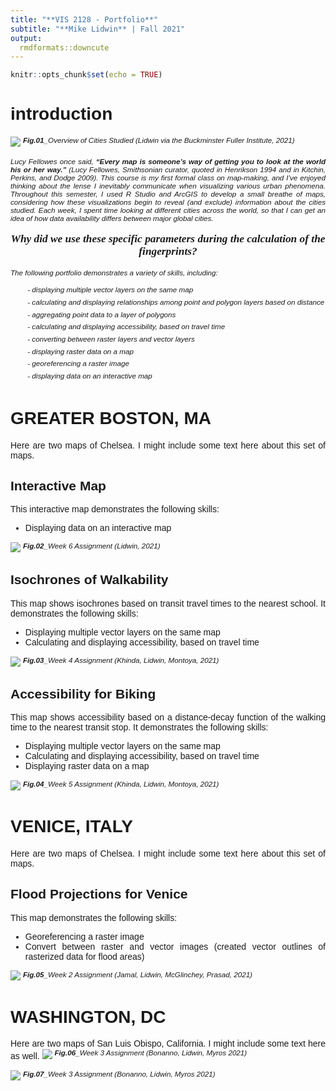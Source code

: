 ```yaml
---
title: "**VIS 2128 - Portfolio**"
subtitle: "**Mike Lidwin** | Fall 2021"
output: 
  rmdformats::downcute
---
```


```r
knitr::opts_chunk$set(echo = TRUE)
```

<style>
body {
text-align: justify}
</style>

<style>
body {
font-family: arial}
</style>

# introduction

[![](thumbnails/focus-01.PNG)](https://mike-lid.github.io/folio/fullsize/focus.pdf){target="_blank"}
\superscript^*__Fig.01___Overview of Cities Studied (Lidwin via the Buckminster Fuller Institute, 2021)*^



\superscript^*Lucy Fellowes once  said, __"Every map is someone’s way of getting you to look at the world his or her  way."__ (Lucy  Fellowes,  Smithsonian  curator,  quoted  in  Henrikson  1994 and in Kitchin, Perkins, and Dodge 2009). This course is my first formal class on map-making, and I've enjoyed thinking about the lense I inevitably communicate when visualizing various urban phenomena. Throughout this semester, I used R Studio and ArcGIS to develop a small breathe of maps, considering  how these visualizations begin to reveal (and exclude) information about the cities studied. Each week, I spent time looking at different cities across the world, so that I can get an idea of how data availability differs between major global cities. *^

<center>
<p style="font-family: times, serif; font-size:13pt; font-style:italic">
    **Why did we use these specific parameters during the calculation of the fingerprints?**
</p>
</center>

\superscript^*The following portfolio demonstrates a variety of skills, including:*^ 

|        \superscript^*- displaying multiple vector layers on the same map*^  
|        \superscript^*- calculating and displaying relationships among point and polygon layers based on distance*^  
|        \superscript^*- aggregating point data to a layer of polygons*^  
|        \superscript^*- calculating and displaying accessibility, based on travel time*^  
|        \superscript^*- converting between raster layers and vector layers*^  
|        \superscript^*- displaying raster data on a map*^  
|        \superscript^*- georeferencing a raster image*^  
|        \superscript^*- displaying data on an interactive map*^  

# **GREATER BOSTON, MA**
Here are two maps of Chelsea. I might include some text here about this set of maps.

## **Interactive Map**
This interactive map demonstrates the following skills: 

* Displaying data on an interactive map

[![](thumbnails/interactive_map.PNG)](https://mike-lid.github.io/folio/fullsize/LIDWIN_Week6_InteractiveMap.html){target="_blank"}
\superscript^*__Fig.02___Week 6 Assignment (Lidwin, 2021)*^

## **Isochrones of Walkability**
This map shows isochrones based on transit travel times to the nearest school. It demonstrates the following skills:

* Displaying multiple vector layers on the same map
* Calculating and displaying accessibility, based on travel time

[![](thumbnails/a_chelsea_isocrone.png)](https://mike-lid.github.io/folio/fullsize/a_chelsea_isocrone.pdf){target="_blank"}
\superscript^*__Fig.03___Week 4 Assignment (Khinda, Lidwin, Montoya, 2021)*^


## **Accessibility for Biking**
This map shows accessibility based on a distance-decay function of the walking time to the nearest transit stop. It demonstrates the following skills:

* Displaying multiple vector layers on the same map
* Calculating and displaying accessibility, based on travel time
* Displaying raster data on a map

[![](thumbnails/accessibility.png)](https://mike-lid.github.io/folio/fullsize/accessibility.pdf){target="_blank"}
\superscript^*__Fig.04___Week 5 Assignment (Khinda, Lidwin, Montoya, 2021)*^



# **VENICE, ITALY**
Here are two maps of Chelsea. I might include some text here about this set of maps.

## **Flood Projections for Venice**
This map demonstrates the following skills:

* Georeferencing a raster image
* Convert between raster and vector images (created vector outlines of rasterized data for flood areas)

[![](thumbnails/georeference-01.png)](https://mike-lid.github.io/folio/fullsize/georeference.pdf){target="_blank"}
\superscript^*__Fig.05___Week 2 Assignment (Jamal, Lidwin, McGlinchey, Prasad, 2021)*^


# **WASHINGTON, DC**
Here are two maps of San Luis Obispo, California. I might include some text here as well.
[![](thumbnails/dc-bb-01.png)](https://mike-lid.github.io/folio/fullsize/dc-bb.pdf){target="_blank"}
\superscript^*__Fig.06___Week 3 Assignment (Bonanno, Lidwin, Myros 2021)*^

[![](thumbnails/dc-libraries-01.png)](https://mike-lid.github.io/folio/fullsize/dc-libraries.pdf){target="_blank"}
\superscript^*__Fig.07___Week 3 Assignment (Bonanno, Lidwin, Myros 2021)*^




